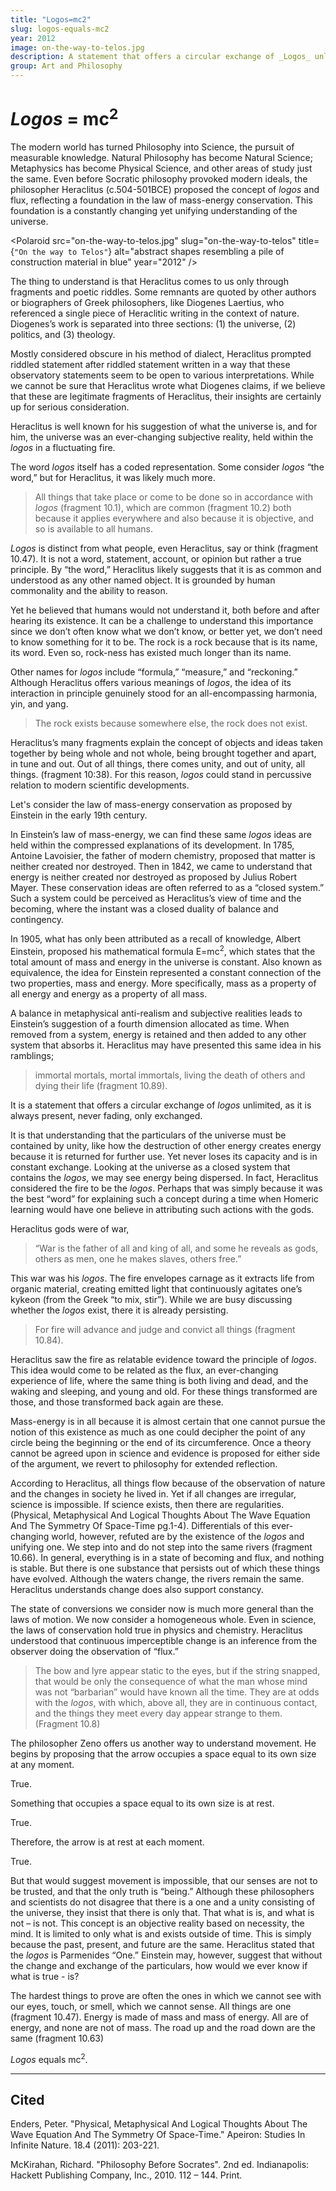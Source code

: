 ```yaml
---
title: "Logos=mc2"
slug: logos-equals-mc2
year: 2012
image: on-the-way-to-telos.jpg
description: A statement that offers a circular exchange of _Logos_ unlimited, as it is always present, never fading, only exchanged.
group: Art and Philosophy
---
```



# _Logos_ = mc<sup>2</sup>

The modern world has turned Philosophy into Science, the pursuit of measurable knowledge. Natural Philosophy has become Natural Science; Metaphysics has become Physical Science, and other areas of study just the same. Even before Socratic philosophy provoked modern ideals, the philosopher Heraclitus (c.504-501BCE) proposed the concept of _logos_ and flux, reflecting a foundation in the law of mass-energy conservation. This foundation is a  constantly changing yet unifying understanding of the universe.

<Polaroid
  src="on-the-way-to-telos.jpg"
  slug="on-the-way-to-telos"
  title={`"On the way to Telos"`}
  alt="abstract shapes resembling a pile of construction material in blue"
  year="2012" />

The thing to understand is that Heraclitus comes to us only through fragments and poetic riddles. Some remnants are quoted by other authors or biographers of Greek philosophers, like Diogenes Laertius, who referenced a single piece of Heraclitic writing in the context of nature. Diogenes’s work is separated into three sections: (1) the universe, (2) politics, and (3) theology.

Mostly considered obscure in his method of dialect, Heraclitus prompted riddled statement after riddled statement written in a way that these observatory statements seem to be open to various interpretations. While we cannot be sure that Heraclitus wrote what Diogenes claims, if we believe that these are legitimate fragments of Heraclitus, their insights are certainly up for serious consideration.

Heraclitus is well known for his suggestion of what the universe is, and for him, the universe was an ever-changing subjective reality, held within the _logos_ in a fluctuating fire.

The word _logos_ itself has a coded representation. Some consider _logos_ “the word,” but for Heraclitus, it was likely much more.

> All things that take place or come to be done so in accordance with _logos_ (fragment 10.1), which are common (fragment 10.2) both because it applies everywhere and also because it is objective, and so is available to all humans.

_Logos_ is distinct from what people, even Heraclitus, say or think (fragment 10.47). It is not a word, statement, account, or opinion but rather a true principle. By “the word,” Heraclitus likely suggests that it is as common and understood as any other named object. It is grounded by human commonality and the ability to reason.

Yet he believed that humans would not understand it, both before and after hearing its existence. It can be a challenge to understand this importance since we don’t often know what we don’t know, or better yet, we don’t need to know something for it to be. The rock is a rock because that is its name, its word. Even so, rock-ness has existed much longer than its name.

Other names for _logos_ include “formula,” “measure,” and “reckoning.” Although Heraclitus offers various meanings of _logos_, the idea of its interaction in principle genuinely stood for an all-encompassing harmonia, yin, and yang.

> The rock exists because somewhere else, the rock does not exist.

Heraclitus’s many fragments explain the concept of objects and ideas taken together by being whole and not whole, being brought together and apart, in tune and out. Out of all things, there comes unity, and out of unity, all things. (fragment 10:38). For this reason, _logos_ could stand in percussive relation to modern scientific developments.

Let's consider the law of mass-energy conservation as proposed by Einstein in the early 19th century.

In Einstein’s law of mass-energy, we can find these same _logos_ ideas are held within the compressed explanations of its development. In 1785, Antoine Lavoisier, the father of modern chemistry, proposed that matter is neither created nor destroyed. Then in 1842, we came to understand that energy is neither created nor destroyed as proposed by Julius Robert Mayer. These conservation ideas are often referred to as a “closed system.” Such a system could be perceived as Heraclitus’s view of time and the becoming, where the instant was a closed duality of balance and contingency.

In 1905, what has only been attributed as a recall of knowledge, Albert Einstein, proposed his mathematical formula E=mc<sup>2</sup>, which states that the total amount of mass and energy in the universe is constant. Also known as equivalence, the idea for Einstein represented a constant connection of the two properties, mass and energy. More specifically, mass as a property of all energy and energy as a property of all mass.

A balance in metaphysical anti-realism and subjective realities leads to Einstein’s suggestion of a fourth dimension allocated as time. When removed from a system, energy is retained and then added to any other system that absorbs it. Heraclitus may have presented this same idea in his ramblings;

> immortal mortals, mortal immortals, living the death of others and dying their life (fragment 10.89).

It is a statement that offers a circular exchange of _logos_ unlimited, as it is always present, never fading, only exchanged.

It is that understanding that the particulars of the universe must be contained by unity, like how the destruction of other energy creates energy because it is returned for further use. Yet never loses its capacity and is in constant exchange. Looking at the universe as a closed system that contains the _logos_, we may see energy being dispersed. In fact, Heraclitus considered the fire to be the _logos_. Perhaps that was simply because it was the best “word” for explaining such a concept during a time when Homeric learning would have one believe in attributing such actions with the gods.

Heraclitus gods were of war,

> “War is the father of all and king of all, and some he reveals as gods, others as men, one he makes slaves, others free.”

This war was his _logos_. The fire envelopes carnage as it extracts life from organic material, creating emitted light that continuously agitates one’s kykeon (from the Greek “to mix, stir”). While we are busy discussing whether the _logos_ exist, there it is already persisting.

> For fire will advance and judge and convict all things (fragment 10.84).

Heraclitus saw the fire as relatable evidence toward the principle of _logos_. This idea would come to be related as the flux, an ever-changing experience of life, where the same thing is both living and dead, and the waking and sleeping, and young and old. For these things transformed are those, and those transformed back again are these.

Mass-energy is in all because it is almost certain that one cannot pursue the notion of this existence as much as one could decipher the point of any circle being the beginning or the end of its circumference. Once a theory cannot be agreed upon in science and evidence is proposed for either side of the argument, we revert to philosophy for extended reflection.

According to Heraclitus, all things flow because of the observation of nature and the changes in society he lived in. Yet if all changes are irregular, science is impossible. If science exists, then there are regularities. (Physical, Metaphysical And Logical Thoughts About The Wave Equation And The Symmetry Of Space-Time pg.1-4). Differentials of this ever-changing world, however, refuted are by the existence of the _logos_ and unifying one. We step into and do not step into the same rivers (fragment 10.66). In general, everything is in a state of becoming and flux, and nothing is stable. But there is one substance that persists out of which these things have evolved. Although the waters change, the rivers remain the same. Heraclitus understands change does also support constancy.

The state of conversions we consider now is much more general than the laws of motion. We now consider a homogeneous whole. Even in science, the laws of conservation hold true in physics and chemistry. Heraclitus understood that continuous imperceptible change is an inference from the observer doing the observation of “flux.”

> The bow and lyre appear static to the eyes, but if the string snapped, that would be only the consequence of what the man whose mind was not “barbarian” would have known all the time. They are at odds with the _logos_, with which, above all, they are in continuous contact, and the things they meet every day appear strange to them. (Fragment 10.8)

The philosopher Zeno offers us another way to understand movement. He begins by proposing that the arrow occupies a space equal to its own size at any moment.

True.
<br/>

Something that occupies a space equal to its own size is at rest.

True.
<br/>

Therefore, the arrow is at rest at each moment.

True.
<br/>


But that would suggest movement is impossible, that our senses are not to be trusted, and that the only truth is “being.” Although these philosophers and scientists do not disagree that there is a one and a unity consisting of the universe, they insist that there is only that. That what is is, and what is not – is not. This concept is an objective reality based on necessity, the mind. It is limited to only what is and exists outside of time. This is simply because the past, present, and future are the same. Heraclitus stated that the _logos_ is Parmenides “One.” Einstein may, however, suggest that without the change and exchange of the particulars, how would we ever know if what is true - is?

The hardest things to prove are often the ones in which we cannot see with our eyes, touch, or smell, which we cannot sense. All things are one (fragment 10.47). Energy is made of mass and mass of energy. All are of energy, and none are not of mass. The road up and the road down are the same (fragment 10.63)

_Logos_ equals mc<sup>2</sup>.

* * *

## **Cited**

Enders, Peter. "Physical, Metaphysical And Logical Thoughts About The Wave Equation And The Symmetry Of Space-Time." Apeiron: Studies In Infinite Nature. 18.4 (2011): 203-221.

McKirahan, Richard. "Philosophy Before Socrates". 2nd ed. Indianapolis: Hackett Publishing Company, Inc., 2010\. 112 – 144\. Print.
